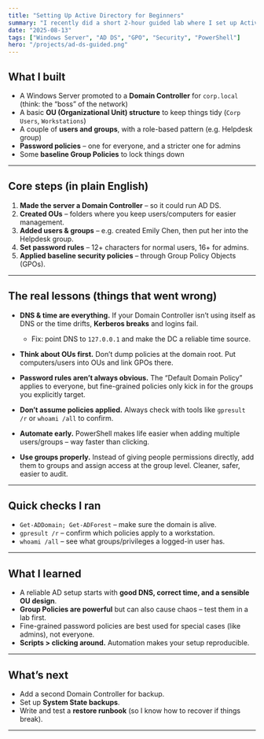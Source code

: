 ```yaml
---
title: "Setting Up Active Directory for Beginners"
summary: "I recently did a short 2-hour guided lab where I set up Active Directory Domain Services on a Windows Server. Instead of going deep into theory, I'll focused on what I actually had to do and the little problems that popped up along the way."
date: "2025-08-13"
tags: ["Windows Server", "AD DS", "GPO", "Security", "PowerShell"]
hero: "/projects/ad-ds-guided.png"
---
```


## What I built

* A Windows Server promoted to a **Domain Controller** for `corp.local` (think: the “boss” of the network)
* A basic **OU (Organizational Unit) structure** to keep things tidy (`Corp Users`, `Workstations`)
* A couple of **users and groups**, with a role-based pattern (e.g. Helpdesk group)
* **Password policies** – one for everyone, and a stricter one for admins
* Some **baseline Group Policies** to lock things down

---

## Core steps (in plain English)

1. **Made the server a Domain Controller** – so it could run AD DS.
2. **Created OUs** – folders where you keep users/computers for easier management.
3. **Added users & groups** – e.g. created Emily Chen, then put her into the Helpdesk group.
4. **Set password rules** – 12+ characters for normal users, 16+ for admins.
5. **Applied baseline security policies** – through Group Policy Objects (GPOs).

---

## The real lessons (things that went wrong)

* **DNS & time are everything.** If your Domain Controller isn’t using itself as DNS or the time drifts, **Kerberos breaks** and logins fail.

  * Fix: point DNS to `127.0.0.1` and make the DC a reliable time source.

* **Think about OUs first.** Don’t dump policies at the domain root. Put computers/users into OUs and link GPOs there.

* **Password rules aren’t always obvious.** The “Default Domain Policy” applies to everyone, but fine-grained policies only kick in for the groups you explicitly target.

* **Don’t assume policies applied.** Always check with tools like `gpresult /r` or `whoami /all` to confirm.

* **Automate early.** PowerShell makes life easier when adding multiple users/groups – way faster than clicking.

* **Use groups properly.** Instead of giving people permissions directly, add them to groups and assign access at the group level. Cleaner, safer, easier to audit.

---

## Quick checks I ran

* `Get-ADDomain; Get-ADForest` – make sure the domain is alive.
* `gpresult /r` – confirm which policies apply to a workstation.
* `whoami /all` – see what groups/privileges a logged-in user has.

---

## What I learned

* A reliable AD setup starts with **good DNS, correct time, and a sensible OU design**.
* **Group Policies are powerful** but can also cause chaos – test them in a lab first.
* Fine-grained password policies are best used for special cases (like admins), not everyone.
* **Scripts > clicking around.** Automation makes your setup reproducible.

---

## What’s next

* Add a second Domain Controller for backup.
* Set up **System State backups**.
* Write and test a **restore runbook** (so I know how to recover if things break).

---